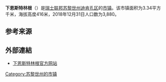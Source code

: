 {{Infobox settlement
| name = 下恩斯特林根
| native_name = {{lang|de|Unterengstringen}}
| settlement_type = [[市镇_(瑞士)|瑞士市镇]]
| image_skyline = Kloster Fahr - Unterengstringen IMG 5912.JPG
| image_caption = 下恩斯特林根风光
| image_seal = Unterengstringen-blazon.svg
| image_map = Karte Gemeinde Unterengstringen 2007.png
| map_caption = 下恩斯特林根在迪肯孔区的位置
| pushpin_map = Switzerland
| pushpin_label_position = bottom
| pushpin_map_caption = 下恩斯特林根在瑞士的位置
| subdivision_type = 国家
| subdivision_name = {{CHE}}
| subdivision_type1 = [[瑞士行政区划|州]]
| subdivision_name1 = [[File:Flag_of_Canton_of_Zürich.svg|16px]] [[苏黎世州|苏黎世州]]
| subdivision_type2 = [[区_(瑞士)|区]]
| subdivision_name2 = [[迪肯孔区|迪肯孔区]]
| elevation_m = 416
| area_total_km2 = 3.34
| population_as_of = 2018年12月31日
| population_footnotes = <ref>{{cite web|url=https://www.bfs.admin.ch/bfs/de/home/statistiken/bevoelkerung.assetdetail.7966022.html|title=Ständige Wohnbevölkerung nach Staatsangehörigkeitskategorie, Geschlecht und Gemeinde, Provisorische Jahresergebnisse, 2018|trans_title=瑞士联邦2018年按国籍、性别和市镇划分的常住人口统计表|date=2019-04-09|publisher=[[瑞士联邦统计署|瑞士联邦统计署]]|language=de|accessdate=2019-11-06|archive-date=2019-04-11|archive-url=https://web.archive.org/web/20190411063248/https://www.bfs.admin.ch/bfs/de/home/statistiken/bevoelkerung.assetdetail.7966022.html|dead-url=no}}</ref>
| population_total = 3880
| population_density_km2 = auto
| timezone = [[欧洲中部时间|CET]]
| utc_offset = +1
| timezone_DST = [[欧洲中部夏令时间|CEST]]
| utc_offset_DST = +2
| coordinates = {{coord|47|24|54|N|8|26|59|E|region:|display=inline,title}}
| postal_code_type = [[瑞士邮政编码系统|邮政编码]]
| postal_code = 8103
| blank_name = [[瑞士市镇官方编号|官方编号]]
| blank_info = 0249
| website = {{url|www.unterengstringen.ch}}
}}

'''下恩斯特林根'''（{{lang-de|Unterengstringen}}）是[[瑞士联邦|瑞士联邦]][[苏黎世州|苏黎世州]][[迪肯孔区|迪肯孔区]]的[[市镇_(瑞士)|市镇]]。该市镇面积为3.34平方千米，海拔高度416米，2018年12月31日人口数为3,880。

== 参考来源 ==
{{reflist}}

== 外部連結 ==
* [http://www.unterengstringen.ch 下恩斯特林根官方网站]{{Wayback|url=http://www.unterengstringen.ch/ |date=20070209085846 }} {{de icon}}

{{Switzerland-geo-stub}}
{{DEFAULTSORT:Unterengstringen}}
[[Category:苏黎世州的市镇|Category:苏黎世州的市镇]]